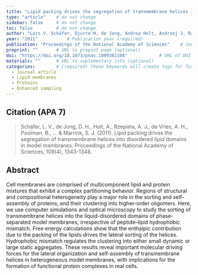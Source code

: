 ```yaml
---
title: "Lipid packing drives the segregation of transmembrane helices into disordered lipid domains in model membranes"          # Paper title (required)
type: "article"    # do not change
sidebar: false     # do not change
toc: false         # do not change
author: "Lars V. Schäfer, Djurre H. de Jong, Andrea Holt, Andrzej J. Rzepiela, Alex H. de Vries, Bert Poolman, J. Antoinette Killian, and Siewert J. Marrink"         # Paper authors (required)
year: "2011"           # Publication year (required)
publication: "Proceedings of the National Academy of Sciences"    # Journal or similar (required)
preprint: ""       # URL to prepint page (optional)  
doi: "https://doi.org/10.1073/pnas.1009362108"            # URL of DOI (required)  
materials: ""      # URL to suplementary info (optional)
categories:        # (required) these keywords will create tags for further filtering. 
  - Journal article
  - Lipid membranes
  - Proteins
  - Enhanced sampling
---
```


<!-- 
The info below is just an example. 

Both fields are required and they have to be replaced with the respective info for each paper. 

Please notice the `> ` symbol before the citation, it gives it additional styling.  
-->

## Citation (APA 7)      

> Schäfer, L. V., de Jong, D. H., Holt, A., Rzepiela, A. J., de Vries, A. H., Poolman, B., ... & Marrink, S. J. (2011). Lipid packing drives the segregation of transmembrane helices into disordered lipid domains in model membranes. Proceedings of the National Academy of Sciences, 108(4), 1343-1348.

## Abstract

Cell membranes are comprised of multicomponent lipid and protein mixtures that exhibit a complex partitioning behavior. Regions of structural and compositional heterogeneity play a major role in the sorting and self-assembly of proteins, and their clustering into higher-order oligomers. Here, we use computer simulations and optical microscopy to study the sorting of transmembrane helices into the liquid-disordered domains of phase-separated model membranes, irrespective of peptide–lipid hydrophobic mismatch. Free energy calculations show that the enthalpic contribution due to the packing of the lipids drives the lateral sorting of the helices. Hydrophobic mismatch regulates the clustering into either small dynamic or large static aggregates. These results reveal important molecular driving forces for the lateral organization and self-assembly of transmembrane helices in heterogeneous model membranes, with implications for the formation of functional protein complexes in real cells.